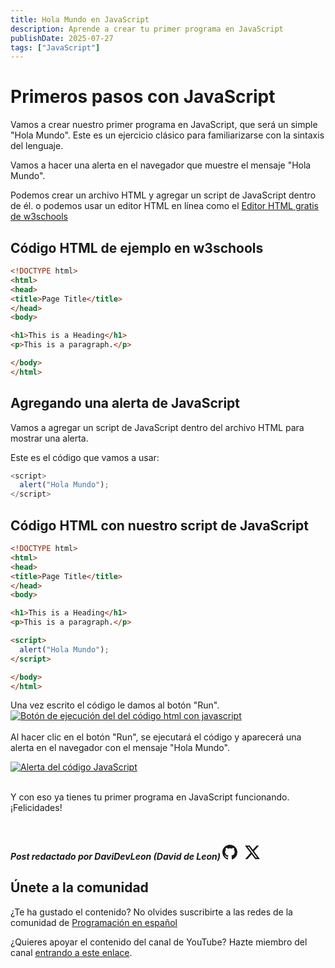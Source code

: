 ```yaml
---
title: Hola Mundo en JavaScript
description: Aprende a crear tu primer programa en JavaScript
publishDate: 2025-07-27
tags: ["JavaScript"]
---
```



# Primeros pasos con JavaScript

Vamos a crear nuestro primer programa en JavaScript, que será un simple "Hola Mundo". Este es un ejercicio clásico para familiarizarse con la sintaxis del lenguaje.

Vamos a hacer una alerta en el navegador que muestre el mensaje "Hola Mundo".

Podemos crear un archivo HTML y agregar un script de JavaScript dentro de él. o podemos usar un editor HTML en línea como el <a href="https://www.w3schools.com/html/tryit.asp?filename=tryhtml_editor" target="_blank" rel="noopener noreferrer">Editor HTML gratis de w3schools</a>

## Código HTML de ejemplo en w3schools

```html
<!DOCTYPE html>
<html>
<head>
<title>Page Title</title>
</head>
<body>

<h1>This is a Heading</h1>
<p>This is a paragraph.</p>

</body>
</html>
```
## Agregando una alerta de JavaScript

Vamos a agregar un script de JavaScript dentro del archivo HTML para mostrar una alerta.

Este es el código que vamos a usar:

```javascript
<script>
  alert("Hola Mundo");
</script>
```

## Código HTML con nuestro script de JavaScript

```html
<!DOCTYPE html>
<html>
<head>
<title>Page Title</title>
</head>
<body>

<h1>This is a Heading</h1>
<p>This is a paragraph.</p>

<script>
  alert("Hola Mundo");
</script>

</body>
</html>
```

Una vez escrito el código le damos al botón "Run".
<a href="/screenshots/javascript/hello-world/run-button.png" target="_blank" rel="noopener noreferrer">
  <img
    src="/screenshots/javascript/hello-world/run-button.png"
    alt="Botón de ejecución del del código html con javascript"
    width={150}
    height={50}
  />
</a>
<br />
<br />
Al hacer clic en el botón "Run", se ejecutará el código y aparecerá una alerta en el navegador con el mensaje "Hola Mundo".

<a href="/screenshots/javascript/hello-world/alert.png" target="_blank" rel="noopener noreferrer">
  <img
    src="/screenshots/javascript/hello-world/alert.png"
    alt="Alerta del código JavaScript"
    width={450}
    height={150}
  />
</a>
<br />
<br />

Y con eso ya tienes tu primer programa en JavaScript funcionando. ¡Felicidades!

<br />

##### Post redactado por DaviDevLeon (David de Leon) <a href="https://github.com/DaviDevLeon" target="_blank" rel="noopener noreferrer"><svg xmlns="http://www.w3.org/2000/svg" width="24" height="24" fill="currentColor" class="bi bi-github" viewBox="0 0 16 16"><path d="M8 0C3.58 0 0 3.58 0 8c0 3.54 2.29 6.53 5.47 7.59.4.07.55-.17.55-.38 0-.19-.01-.82-.01-1.49-2.01.37-2.53-.49-2.69-.94-.09-.23-.48-.94-.82-1.13-.28-.15-.68-.52-.01-.53.63-.01 1.08.58 1.23.82.72 1.21 1.87.87 2.33.66.07-.52.28-.87.51-1.07-1.78-.2-3.64-.89-3.64-3.95 0-.87.31-1.59.82-2.15-.08-.2-.36-1.02.08-2.12 0 0 .67-.21 2.2.82.64-.18 1.32-.27 2-.27s1.36.09 2 .27c1.53-1.04 2.2-.82 2.2-.82.44 1.1.16 1.92.08 2.12.51.56.82 1.27.82 2.15 0 3.07-1.87 3.75-3.65 3.95.29.25.54.73.54 1.48 0 1.07-.01 1.93-.01 2.2 0 .21.15.46.55.38A8.01 8.01 0 0 0 16 8c0-4.42-3.58-8-8-8"/></svg></a> <a href="https://x.com/DaviDevLeon" target="_blank" rel="noopener noreferrer" style="margin-left: 8px;"><svg xmlns="http://www.w3.org/2000/svg" width="24" height="24" fill="currentColor" class="bi bi-twitter-x" viewBox="0 0 16 16"><path d="M12.6.75h2.454l-5.36 6.142L16 15.25h-4.937l-3.867-5.07-4.425 5.07H.316l5.733-6.57L0 .75h5.063l3.495 4.633L12.601.75Zm-.86 13.028h1.36L4.323 2.145H2.865z"/></svg></a>

## Únete a la comunidad

¿Te ha gustado el contenido? No olvides suscribirte a las redes de la comunidad de <a href="https://programacion-es.dev/redes/" target="_blank" rel="noopener noreferrer">Programación en español</a>

¿Quieres apoyar el contenido del canal de YouTube? Hazte miembro del canal <a href="https://www.youtube.com/channel/UCNliuGyPizt7uNcdCrUoduQ/join" target="_blank" rel="noopener noreferrer">entrando a este enlace</a>.

